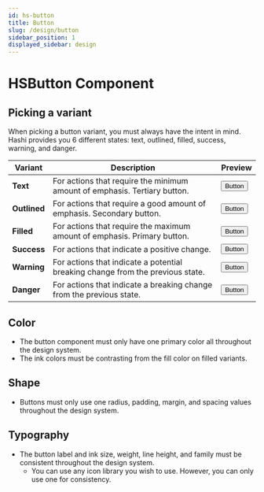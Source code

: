 ```yaml
---
id: hs-button
title: Button
slug: /design/button
sidebar_position: 1
displayed_sidebar: design
---
```

# HSButton Component
## Picking a variant
When picking a button variant, you must always have the intent in mind. Hashi provides you 6 different states: text, outlined, filled, success, warning, and danger.

| Variant      | Description                                                                    | Preview                                                                                                   |
|--------------|--------------------------------------------------------------------------------|-----------------------------------------------------------------------------------------------------------|
| **Text**     | For actions that require the minimum amount of emphasis. Tertiary button.      | <button class="hs-button" role="button"><span class="hs-button__label">Button</span></button>             |
| **Outlined** | For actions that require a good amount of emphasis. Secondary button.          | <button class="hs-button is-outlined" role="button"><span class="hs-button__label">Button</span></button> |
| **Filled**   | For actions that require the maximum amount of emphasis. Primary button.       | <button class="hs-button is-filled" role="button"><span class="hs-button__label">Button</span></button>   |
| **Success**  | For actions that indicate a positive change.                                   | <button class="hs-button is-success" role="button"><span class="hs-button__label">Button</span></button>  |
| **Warning**  | For actions that indicate a potential breaking change from the previous state. | <button class="hs-button is-warning" role="button"><span class="hs-button__label">Button</span></button>  |
| **Danger**   | For actions that indicate a breaking change from the previous state.           | <button class="hs-button is-danger" role="button"><span class="hs-button__label">Button</span></button>   |

## Color
- The button component must only have one primary color all throughout the design system.
- The ink colors must be contrasting from the fill color on filled variants.

## Shape
- Buttons must only use one radius, padding, margin, and spacing values throughout the design system.

## Typography
- The button label and ink size, weight, line height, and family must be consistent throughout the design system.
  - You can use any icon library you wish to use. However, you can only use one for consistency.